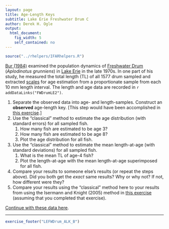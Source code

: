 ```yaml
---
layout: page
title: Age-Length Keys
subtitle: Lake Erie Freshwater Drum C
author: Derek H. Ogle
output: 
  html_document: 
    fig_width: 5
    self_contained: no
---
```

```r
source("../rhelpers/IFARhelpers.R")
```

[Bur (1984)](http://www.sciencedirect.com/science/article/pii/S0380133084718065) examined the population dynamics of [Freshwater Drum](https://en.wikipedia.org/wiki/Freshwater_drum) (*Aplodinotus grunniens*) in  [Lake Erie](https://en.wikipedia.org/wiki/Lake_Erie) in the late 1970s.  In one part of his study, he measured the total length (TL) of all 1577 drum sampled and extracted [scales](https://en.wikipedia.org/wiki/Fish_scale) for age estimation from a proportionate sample from each 10 mm length interval.  The length and age data are recorded in `r addDataLinks("FWDrumLE2")`.

1. Separate the observed data into age- and length-samples.  Construct an **observed** age-length key.  [This step would have been accomplished in [this exercise](LEFWrum_ALK_A.html).]
1. Use the "classical" method to estimate the age distribution (with standard errors) for all sampled fish.
    1. How many fish are estimated to be age 3?
    1. How many fish are estimated to be age 8?
    1. Plot the age distribution for all fish.
1. Use the "classical" method to estimate the mean length-at-age (with standard deviations) for all sampled fish.
    1. What is the mean TL of age-4 fish?
    1. Plot the length-at-age with the mean length-at-age superimposed for all fish.
1. Compare your results to someone else's results (or repeat the steps above).  Did you both get the *exact* same results?  Why or why not?  If not, how different were they?
1. Compare your results using the "classical" method here to your results from using the Isermann and Knight (2005) method in [this exercise](LEFWDrum_ALK_B.html) (assuming that you completed that exercise).

[Continue with these data here](LEFWDrum_ALK_C.html).

---
```r
exercise_footer("LEFWDrum_ALK_B")
```
